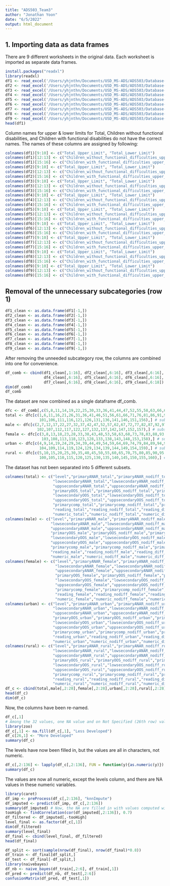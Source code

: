 ```yaml
---
title: "ADS503_Team3"
author: "Jonathan Yoon"
date: "6/5/2022"
output: html_document
---
```

## 1. Importing data as data frames

There are 9 different worksheets in the original data.
Each worksheet is imported as separate data frames.
```r
install.packages("readxl")
library(readxl)
df1 <- read_excel('/Users/yhjnthn/Documents/USD_MS-ADS/ADS503/Database-on-education-for-children-with-disabilities.xlsx', 1)
df2 <- read_excel('/Users/yhjnthn/Documents/USD_MS-ADS/ADS503/Database-on-education-for-children-with-disabilities.xlsx', 2)
df3 <- read_excel('/Users/yhjnthn/Documents/USD_MS-ADS/ADS503/Database-on-education-for-children-with-disabilities.xlsx', 3)
df4 <- read_excel('/Users/yhjnthn/Documents/USD_MS-ADS/ADS503/Database-on-education-for-children-with-disabilities.xlsx', 4)
df5 <- read_excel('/Users/yhjnthn/Documents/USD_MS-ADS/ADS503/Database-on-education-for-children-with-disabilities.xlsx', 5)
df6 <- read_excel('/Users/yhjnthn/Documents/USD_MS-ADS/ADS503/Database-on-education-for-children-with-disabilities.xlsx', 6)
df7 <- read_excel('/Users/yhjnthn/Documents/USD_MS-ADS/ADS503/Database-on-education-for-children-with-disabilities.xlsx', 7)
df8 <- read_excel('/Users/yhjnthn/Documents/USD_MS-ADS/ADS503/Database-on-education-for-children-with-disabilities.xlsx', 8)
df9 <- read_excel('/Users/yhjnthn/Documents/USD_MS-ADS/ADS503/Database-on-education-for-children-with-disabilities.xlsx', 9)
head(df1)
```
Column names for upper & lower limits for Total, Children without functional disabilities, and Children with functional disabilities
do not have the correct names. The names of these columns are assigned by following:
```r
colnames(df1)[9:10] <- c("Total_Upper_Limit", "Total_Lower_Limit")
colnames(df1)[12:13] <- c("Children_without_functional_difficulties_upper_limit", "Children_without_functional_difficulties_lower_limit")
colnames(df1)[15:16] <- c("Children_with_functional_difficulties_upper_limit", "Children_with_functional_difficulties_lower_limit")
colnames(df2)[9:10] <- c("Total_Upper_Limit", "Total_Lower_Limit")
colnames(df2)[12:13] <- c("Children_without_functional_difficulties_upper_limit", "Children_without_functional_difficulties_lower_limit")
colnames(df2)[15:16] <- c("Children_with_functional_difficulties_upper_limit", "Children_with_functional_difficulties_lower_limit")
colnames(df3)[9:10] <- c("Total_Upper_Limit", "Total_Lower_Limit")
colnames(df3)[12:13] <- c("Children_without_functional_difficulties_upper_limit", "Children_without_functional_difficulties_lower_limit")
colnames(df3)[15:16] <- c("Children_with_functional_difficulties_upper_limit", "Children_with_functional_difficulties_lower_limit")
colnames(df4)[9:10] <- c("Total_Upper_Limit", "Total_Lower_Limit")
colnames(df4)[12:13] <- c("Children_without_functional_difficulties_upper_limit", "Children_without_functional_difficulties_lower_limit")
colnames(df4)[15:16] <- c("Children_with_functional_difficulties_upper_limit", "Children_with_functional_difficulties_lower_limit")
colnames(df5)[9:10] <- c("Total_Upper_Limit", "Total_Lower_Limit")
colnames(df5)[12:13] <- c("Children_without_functional_difficulties_upper_limit", "Children_without_functional_difficulties_lower_limit")
colnames(df5)[15:16] <- c("Children_with_functional_difficulties_upper_limit", "Children_with_functional_difficulties_lower_limit")
colnames(df6)[9:10] <- c("Total_Upper_Limit", "Total_Lower_Limit")
colnames(df6)[12:13] <- c("Children_without_functional_difficulties_upper_limit", "Children_without_functional_difficulties_lower_limit")
colnames(df6)[15:16] <- c("Children_with_functional_difficulties_upper_limit", "Children_with_functional_difficulties_lower_limit")
colnames(df7)[9:10] <- c("Total_Upper_Limit", "Total_Lower_Limit")
colnames(df7)[12:13] <- c("Children_without_functional_difficulties_upper_limit", "Children_without_functional_difficulties_lower_limit")
colnames(df7)[15:16] <- c("Children_with_functional_difficulties_upper_limit", "Children_with_functional_difficulties_lower_limit")
colnames(df8)[9:10] <- c("Total_Upper_Limit", "Total_Lower_Limit")
colnames(df8)[12:13] <- c("Children_without_functional_difficulties_upper_limit", "Children_without_functional_difficulties_lower_limit")
colnames(df8)[15:16] <- c("Children_with_functional_difficulties_upper_limit", "Children_with_functional_difficulties_lower_limit")
colnames(df9)[9:10] <- c("Total_Upper_Limit", "Total_Lower_Limit")
colnames(df9)[12:13] <- c("Children_without_functional_difficulties_upper_limit", "Children_without_functional_difficulties_lower_limit")
colnames(df9)[15:16] <- c("Children_with_functional_difficulties_upper_limit", "Children_with_functional_difficulties_lower_limit")
```
## Removal of the unnecessary subcategories (row 1)
```r
df1_clean <- as.data.frame(df1[-1,])
df2_clean <- as.data.frame(df2[-1,])
df3_clean <- as.data.frame(df3[-1,])
df4_clean <- as.data.frame(df4[-1,])
df5_clean <- as.data.frame(df5[-1,])
df6_clean <- as.data.frame(df6[-1,])
df7_clean <- as.data.frame(df7[-1,])
df8_clean <- as.data.frame(df8[-1,])
df9_clean <- as.data.frame(df9[-1,])
```
After removing the unneeded subcategory row, the columns are combined into one for convenience.
```r
df_comb <- cbind(df1_clean[,1:16], df2_clean[,6:16], df3_clean[,6:16],
                 df4_clean[,6:16], df5_clean[,6:16], df6_clean[,6:16],
                 df7_clean[,6:16], df8_clean[,6:16], df9_clean[,6:18])
dim(df_comb)
df_comb
```
The dataset are now combined as a single dataframe df_comb.
```r
dfc <- df_comb[,c(5,8,11,14,19,22,25,30,33,36,41,44,47,52,55,58,63,66,69,74,77,80,85,88,91,96,99,102)] # Excluding explanatory and limit values
total <- dfc[c(1,6,11,16,21,26,31,36,41,46,51,56,61,66,71,76,81,86,91,96,
               101,106,111,116,121,126,131,136,141,146,151,156),] # subsetting total values
male <- dfc[c(2,7,12,17,22,27,32,37,42,47,52,57,62,67,72,77,82,87,92,97,
              102,107,112,117,122,127,132,137,142,147,152,157),] # subsetting male values
female <- dfc[c(3,8,13,18,23,28,33,38,43,48,53,58,63,68,73,78,83,88,93,98,
                103,108,113,118,123,128,133,138,143,148,153,158),] # subsetting female values
urban <- dfc[c(4,9,14,19,24,29,34,39,44,49,54,59,64,69,74,79,84,89,94,99,
               104,109,114,119,124,129,134,139,144,149,154,159),] # subsetting urban values
rural <- dfc[c(5,10,15,20,25,30,35,40,45,50,55,60,65,70,75,80,85,90,95,
               100,105,110,115,120,125,130,135,140,145,150,155,160),] # subsetting rural values
```
The dataset has not been separated into 5 different subsets.
```r
colnames(total) <- c("level","primaryANAR_total","primaryANAR_nodiff_total","primaryANAR_diff_total",
                     "lowsecondaryANAR_total","lowsecondaryANAR_nodiff_total","lowsecondaryANAR_diff_total",
                     "uppsecondaryANAR_total","uppsecondaryANAR_nodiff_total","uppsecondaryANAR_diff_total",
                     "primaryOOS_total","primaryOOS_nodiff_total","primaryOOS_diff_total",
                     "lowsecondaryOOS_total","lowsecondaryOOS_nodiff_total","lowsecondaryOOS_diff_total",
                     "uppsecondaryOOS_total","uppsecondaryOOS_nodiff_total","uppsecondaryOOS_diff_total",
                     "primarycomp_total","primarycomp_nodiff_total","primarycomp_diff_total",
                     "reading_total","reading_nodiff_total","reading_diff_total",
                     "numeric_total","numeric_nodiff_total","numeric_diff_total")
colnames(male) <- c("level","primaryANAR_male","primaryANAR_nodiff_male","primaryANAR_diff_male",
                    "lowsecondaryANAR_male","lowsecondaryANAR_nodiff_male","lowsecondaryANAR_diff_male",
                    "uppsecondaryANAR_male","uppsecondaryANAR_nodiff_male","uppsecondaryANAR_diff_male",
                    "primaryOOS_male","primaryOOS_nodiff_male","primaryOOS_diff_male",
                    "lowsecondaryOOS_male","lowsecondaryOOS_nodiff_male","lowsecondaryOOS_diff_male",
                    "uppsecondaryOOS_male","uppsecondaryOOS_nodiff_male","uppsecondaryOOS_diff_male",
                    "primarycomp_male","primarycomp_nodiff_male","primarycomp_diff_male",
                    "reading_male","reading_nodiff_male","reading_diff_male",
                    "numeric_male","numeric_nodiff_male","numeric_diff_male")
colnames(female) <- c("level","primaryANAR_female","primaryANAR_nodiff_female","primaryANAR_diff_female",
                      "lowsecondaryANAR_female","lowsecondaryANAR_nodiff_female","lowsecondaryANAR_diff_female",
                      "uppsecondaryANAR_female","uppsecondaryANAR_nodiff_female","uppsecondaryANAR_diff_female",
                      "primaryOOS_female","primaryOOS_nodiff_female","primaryOOS_diff_female",
                      "lowsecondaryOOS_female","lowsecondaryOOS_nodiff_female","lowsecondaryOOS_diff_female",
                      "uppsecondaryOOS_female","uppsecondaryOOS_nodiff_female","uppsecondaryOOS_diff_female",
                      "primarycomp_female","primarycomp_nodiff_female","primarycomp_diff_female",
                      "reading_female","reading_nodiff_female","reading_diff_female",
                      "numeric_female","numeric_nodiff_female","numeric_diff_female")
colnames(urban) <- c("level","primaryANAR_urban","primaryANAR_nodiff_urban","primaryANAR_diff_urban",
                     "lowsecondaryANAR_urban","lowsecondaryANAR_nodiff_urban","lowsecondaryANAR_diff_urban",
                     "uppsecondaryANAR_urban","uppsecondaryANAR_nodiff_urban","uppsecondaryANAR_diff_urban",
                     "primaryOOS_urban","primaryOOS_nodiff_urban","primaryOOS_diff_urban",
                     "lowsecondaryOOS_urban","lowsecondaryOOS_nodiff_urban","lowsecondaryOOS_diff_urban",
                     "uppsecondaryOOS_urban","uppsecondaryOOS_nodiff_urban","uppsecondaryOOS_diff_urban",
                     "primarycomp_urban","primarycomp_nodiff_urban","primarycomp_diff_urban",
                     "reading_urban","reading_nodiff_urban","reading_diff_urban",
                     "numeric_urban","numeric_nodiff_urban","numeric_diff_urban")
colnames(rural) <- c("level","primaryANAR_rural","primaryANAR_nodiff_rural","primaryANAR_diff_rural",
                     "lowsecondaryANAR_rural","lowsecondaryANAR_nodiff_rural","lowsecondaryANAR_diff_rural",
                     "uppsecondaryANAR_rural","uppsecondaryANAR_nodiff_rural","uppsecondaryANAR_diff_rural",
                     "primaryOOS_rural","primaryOOS_nodiff_rural","primaryOOS_diff_rural",
                     "lowsecondaryOOS_rural","lowsecondaryOOS_nodiff_rural","lowsecondaryOOS_diff_rural",
                     "uppsecondaryOOS_rural","uppsecondaryOOS_nodiff_rural","uppsecondaryOOS_diff_rural",
                     "primarycomp_rural","primarycomp_nodiff_rural","primarycomp_diff_rural",
                     "reading_rural","reading_nodiff_rural","reading_diff_rural",
                     "numeric_rural","numeric_nodiff_rural","numeric_diff_rural")
df_c <- cbind(total,male[,2:28],female[,2:28],urban[,2:28],rural[,2:28])
head(df_c)
dim(df_c)
```
Now, the columns have been re-named.
```r
df_c[,1]
# Among the 32 values, one NA value and on Not Specified (26th row) value were noted.
library(zoo)
df_c[,1] <- na.fill(df_c[,1], "Less Developed")
df_c[26,1] <- "More Developed"
summary(df_c)
```
The levels have now been filled in, but the values are all in characters, not numeric.
```r
df_c[,2:136] <- lapply(df_c[,2:136], FUN = function(y){as.numeric(y)})
summary(df_c)
```
The values are now all numeric, except the levels column, and there are NA values in these numeric variables.
```r
library(caret)
df_imp <- preProcess(df_c[,2:136], "knnImpute")
df_imputed <- predict(df_imp, df_c[,2:136])
summary(df_imputed) # Now, the NA are filled in with values computed with KNN.
tooHigh <- findCorrelation(cor(df_imputed[,2:136]), 0.7)
df_filtered <- df_imputed[,-tooHigh]
level_final <- as.factor(df_c[,1])
dim(df_filtered)
summary(level_final)
df_final <- cbind(level_final, df_filtered)
head(df_final)
```
```r
df_split <- sort(sample(nrow(df_final), nrow(df_final)*0.8))
df_train <- df_final[df_split,]
df_test <- df_final[-df_split,]
library(naivebayes)
df_nb <- naive_bayes(df_train[,2:6], df_train[,1])
df_pred <- predict(df_nb, df_test[,2:6])
confusionMatrix(df_pred, df_test[,1])
```
